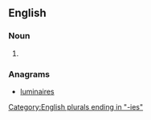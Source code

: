 ==English==

===Noun===
{{head|en|noun plural form}}

# {{plural of|luminary|lang=en}}

===Anagrams===
* [[luminaires#English|luminaires]]

[[Category:English plurals ending in "-ies"]]